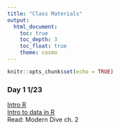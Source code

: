 ```yaml
---
title: "Class Materials"
output: 
  html_document:
    toc: true
    toc_depth: 3
    toc_float: true
    theme: cosmo
---
```


```r
knitr::opts_chunk$set(echo = TRUE)
```

### Day 1 1/23
[Intro R](https://datacarpentry.org/R-ecology-lesson/00-before-we-start.html)  
[Intro to data in R](02-starting-with-data.html)  
Read: Modern Dive ch. 2